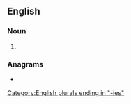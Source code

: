 {{also|consistències}}
==English==
{{wikipedia}}

===Noun===
{{head|en|noun plural form}}

# {{plural of|consistency|lang=en}}

===Anagrams===
* {{anagrams|en|conscientises}}

[[Category:English plurals ending in "-ies"]]